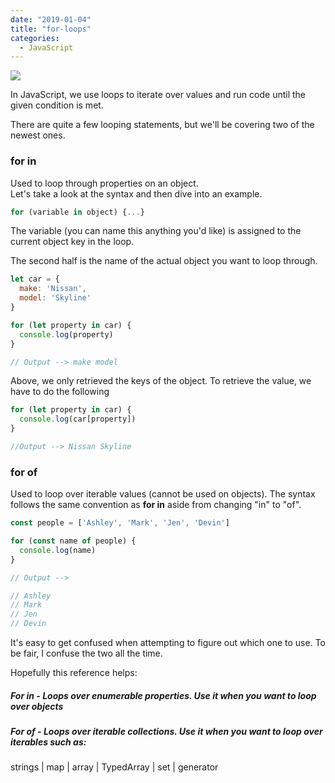 ```yaml
---
date: "2019-01-04"
title: "for-loops"
categories:
  - JavaScript
---
```


![](./article-img.jpg)

In JavaScript, we use loops to iterate over values and run code until the given condition is met.

There are quite a few looping statements, but we'll be covering two of the newest ones.

### for in  
Used to loop through properties on an object.  
Let's take a look at the syntax and then dive into an example.

```javascript
for (variable in object) {...}
```

The variable (you can name this anything you'd like) is assigned to the current object key in the loop.

The second half is the name of the actual object you want to loop through.

```javascript
let car = {
  make: 'Nissan',
  model: 'Skyline'
}

for (let property in car) {
  console.log(property)
}

// Output --> make model
```

Above, we only retrieved the keys of the object. To retrieve the value, we have to do the following

```javascript
for (let property in car) {
  console.log(car[property])
}

//Output --> Nissan Skyline
```

### for of
Used to loop over iterable values (cannot be used on objects).
The syntax follows the same convention as **for in** aside from changing "in" to "of".

```javascript
const people = ['Ashley', 'Mark', 'Jen', 'Devin']

for (const name of people) {
  console.log(name)
}

// Output -->

// Ashley
// Mark
// Jen
// Devin
```

It's easy to get confused when attempting to figure out which one to use. To be fair, I confuse the two all the time.

Hopefully this reference helps:  
##### For in - Loops over enumerable properties. Use it when you want to loop over objects

##### For of - Loops over iterable collections. Use it when you want to loop over iterables such as:  
strings | map | array | TypedArray | set | generator